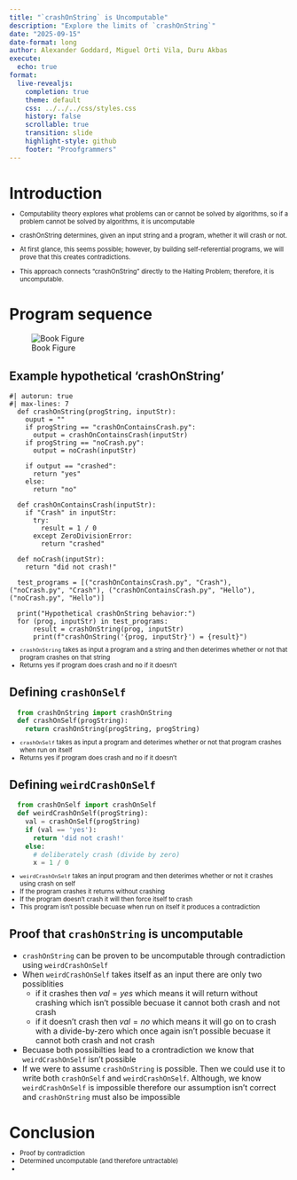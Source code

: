 ```yaml
---
title: "`crashOnString` is Uncomputable"
description: "Explore the limits of `crashOnString`"
date: "2025-09-15"
date-format: long
author: Alexander Goddard, Miguel Orti Vila, Duru Akbas
execute:
  echo: true
format:
  live-revealjs:
    completion: true
    theme: default
    css: ../../../css/styles.css
    history: false
    scrollable: true
    transition: slide
    highlight-style: github
    footer: "Proofgrammers"
---
```


# Introduction

::: {.fragment style="margin-top: -0.5em; font-size: 0.8em;"}

- Computability theory explores what problems can or cannot be solved by algorithms, so if a problem cannot be solved by algorithms, it is uncomputable

- crashOnString determines, given an input string and a program, whether it will crash or not.

- At first glance, this seems possible; however, by building self-referential programs, we will prove that this creates contradictions. 

- This approach connects "crashOnString" directly to the Halting Problem; therefore, it is uncomputable.

:::

# Program sequence

![Book Figure](program_sequence.png)

## Example hypothetical 'crashOnString'

```pyodide
#| autorun: true
#| max-lines: 7  
  def crashOnString(progString, inputStr):
    ouput = ""
    if progString == "crashOnContainsCrash.py":
      output = crashOnContainsCrash(inputStr)
    if progString == "noCrash.py":
      output = noCrash(inputStr)

    if output == "crashed":
      return "yes"
    else:
      return "no"

  def crashOnContainsCrash(inputStr):
    if "Crash" in inputStr:
      try:
        result = 1 / 0
      except ZeroDivisionError:
        return "crashed"

  def noCrash(inputStr):
    return "did not crash!"

  test_programs = [("crashOnContainsCrash.py", "Crash"), ("noCrash.py", "Crash"), ("crashOnContainsCrash.py", "Hello"), ("noCrash.py", "Hello")]

  print("Hypothetical crashOnString behavior:")
  for (prog, inputStr) in test_programs:
      result = crashOnString(prog, inputStr)
      print(f"crashOnString('{prog, inputStr}') = {result}")

```
::: {.fragment style="margin-top: -0.5em; font-size: 0.8em;"} 
- `crashOnString` takes as input a program and a string and then deterimes whether or not that program crashes on that string
- Returns yes if program does crash and no if it doesn't
:::

## Defining `crashOnSelf` 

```python
  from crashOnString import crashOnString
  def crashOnSelf(progString):
    return crashOnString(progString, progString)
```

::: {.fragment style="margin-top: -0.5em; font-size: 0.8em;"} 
- `crashOnSelf` takes as input a program and deterimes whether or not that program crashes when  run on itself
- Returns yes if program does crash and no if it doesn't
:::

## Defining `weirdCrashOnSelf` 

```python
  from crashOnSelf import crashOnSelf 
  def weirdCrashOnSelf(progString):
    val = crashOnSelf(progString)
    if (val == 'yes'):
      return 'did not crash!'
    else:
      # deliberately crash (divide by zero)
      x = 1 / 0
```

::: {.fragment style="margin-top: -0.5em; font-size: 0.8em;"} 
- `weirdCrashOnSelf` takes an input program and then deterimes whether or not it crashes using crash on self
- If the program crashes it returns without crashing
- If the program doesn't crash it will then force itself to crash
- This program isn't possible becuase when run on itself it produces a contradiction
:::

## Proof that `crashOnString` is uncomputable
- `crashOnString` can be proven to be uncomputable through contradiction using `weirdCrashOnSelf`
- When `weirdCrashOnSelf` takes itself as an input there are only two possiblities
  - if it crashes then $val = yes$ which means it will return without crashing which isn't possible becuase it cannot both crash and not crash
  - if it doesn't crash then $val = no$ which means it will go on to crash with a divide-by-zero which once again isn't possible becuase it cannot both crash and not crash
- Becuase both possibilties lead to a crontradiction we know that `weirdCrashOnSelf` isn't possible
- If we were to assume `crashOnString` is possible. Then we could use it to write both `crashOnSelf` and `weirdCrashOnSelf`. Although, we know `weirdCrashOnSelf` is impossible therefore our assumption isn't correct and `crashOnString` must also be impossible
  

# Conclusion

::: {.fragment style="margin-top: -0.5em; font-size: 0.8em;"} 
- Proof by contradiction
- Determined uncomputable (and therefore untractable)
- 
:::

